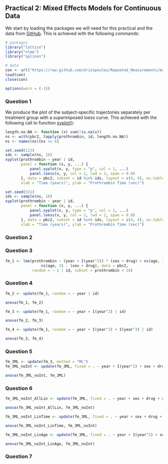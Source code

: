 ## Practical 2: Mixed Effects Models for Continuous Data
We start by loading the packages we will need for this practical and the data from 
[GitHub](https://github.com/drizopoulos/Repeated_Measurements). This is achieved with the
following commands:
```r
# packages
library("lattice")
library("nlme")
library("splines")

# data
con <- url("https://raw.github.com/drizopoulos/Repeated_Measurements/master/Data.RData")
load(con)
close(con)
```
```r
options(warn = (-1))
```

### Question 1
We produce the plot of the subject-specific trajectories separately per treatment group with
a superimposed loess curve. This achieved with the following call to function 
[xyplot()](https://goo.gl/cGSjZk):
```r
length.no.NA <- function (x) sum(!is.na(x))
ns <- with(pbc2, tapply(prothrombin, id, length.no.NA))
ns <- names(ns)[ns >= 6]
```

```r
set.seed(123)
ids <- sample(ns, 16) 
xyplot(prothrombin ~ year | id,
       panel = function (x, y, ...) {
           panel.xyplot(x, y, type = "p", col = 1, ...)
           panel.loess(x, y, col = 2, lwd = 2, span = 0.8)
       }, data = pbc2, subset = id %in% ids, layout = c(4, 4), as.table = TRUE, 
       xlab = "Time (years)", ylab = "Prothrombin Time (sec)")
```

```r
set.seed(321)
ids <- sample(ns, 16) 
xyplot(prothrombin ~ year | id,
       panel = function (x, y, ...) {
           panel.xyplot(x, y, type = "p", col = 1, ...)
           panel.loess(x, y, col = 2, lwd = 2, span = 0.8)
       }, data = pbc2, subset = id %in% ids, layout = c(4, 4), as.table = TRUE, 
       xlab = "Time (years)", ylab = "Prothrombin Time (sec)")
```



### Question 2

### Question 3

```r
fm_1 <- lme(prothrombin ~ (year + I(year^2)) * (sex + drug) + ns(age, 3) + 
                ns(age, 3) : (sex + drug), data = pbc2, 
            random = ~ 1 | id, subset = prothrombin < 18)
```


### Question 4

```r
fm_2 <- update(fm_1, random = ~ year | id)
```

```r
anova(fm_1, fm_2)
```

```r
fm_3 <- update(fm_1, random = ~ year + I(year^2) | id)
```

```r
anova(fm_2, fm_3)
```

```r
fm_4 <- update(fm_1, random = ~ year + I(year^2) + I(year^3) | id)
```

```r
anova(fm_3, fm_4)
```

### Question 5

```r
fm_3ML <- update(fm_3, method = "ML")
fm_3ML_noInt <- update(fm_3ML, fixed = . ~ year + I(year^2) + sex + drug + ns(age, 3))
```

```r
anova(fm_3ML_noInt, fm_3ML)
```


### Question 6

```r
fm_3ML_noInt_AllLin <- update(fm_3ML, fixed = . ~ year + sex + drug + age)
```

```r
anova(fm_3ML_noInt_AllLin, fm_3ML_noInt)
```

```r
fm_3ML_noInt_LinTime <- update(fm_3ML, fixed = . ~ year + sex + drug + ns(age, 3))
```

```r
anova(fm_3ML_noInt_LinTime, fm_3ML_noInt)
```

```r
fm_3ML_noInt_LinAge <- update(fm_3ML, fixed = . ~ year + I(year^2) + sex + drug + age)
```

```r
anova(fm_3ML_noInt_LinAge, fm_3ML_noInt)
```

### Question 7




